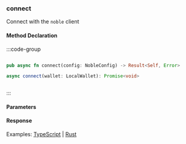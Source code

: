 ### connect

Connect with the `noble` client

#### Method Declaration

:::code-group

```python [Python]

```

```rust [Rust]
pub async fn connect(config: NobleConfig) -> Result<Self, Error>
```

```typescript [Typescript]
async connect(wallet: LocalWallet): Promise<void>
```

```url [API]

```

:::

#### Parameters


#### Response

Examples: [TypeScript] | [Rust]

[Rust]: https://github.com/dydxprotocol/v4-clients/blob/3e8c7e1b960291b7ef273962d374d9934a5c4d33/v4-client-rs/client/examples/wallet.rs#L89
[TypeScript]: https://github.com/dydxprotocol/v4-clients/blob/3e8c7e1b960291b7ef273962d374d9934a5c4d33/v4-client-js/examples/noble_example.ts#L19

